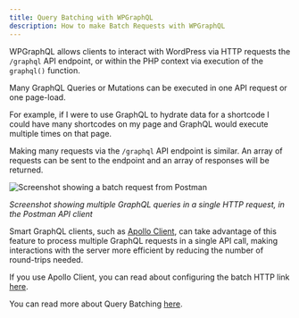 ```yaml
---
title: Query Batching with WPGraphQL
description: How to make Batch Requests with WPGraphQL
---
```


WPGraphQL allows clients to interact with WordPress via HTTP requests the `/graphql` API endpoint,
or within the PHP context via execution of the `graphql()` function.

Many GraphQL Queries or Mutations can be executed in one API request or one page-load.

For example, if I were to use GraphQL to hydrate data for a shortcode I could have many shortcodes
on my page and GraphQL would execute multiple times on that page.

Making many requests via the `/graphql` API endpoint is similar. An array of requests can be
sent to the endpoint and an array of responses will be returned.

![Screenshot showing a batch request from Postman](../images/batch-requests.png)

_Screenshot showing multiple GraphQL queries in a single HTTP request, in the Postman API client_

Smart GraphQL clients, such as [Apollo Client](https://www.apollographql.com/client), can take
advantage of this feature to process multiple GraphQL requests in a single API call, making
interactions with the server more efficient by reducing the number of round-trips needed.

If you use Apollo Client, you can read about configuring the batch HTTP link
[here](https://github.com/apollographql/apollo-link/tree/master/packages/apollo-link-batch-http).

You can read more about Query Batching [here](https://blog.apollographql.com/query-batching-in-apollo-63acfd859862).
